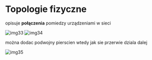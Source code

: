 # Topologie fizyczne

opisuje **połączenia** pomiedzy urządzeniami w sieci

![img33](/lab2/img/img33.webp)
![img34](/lab2/img/img34.webp)

można dodac podwojny pierscien wtedy jak sie przerwie dziala dalej

![img35](/lab2/img/img35.webp)
